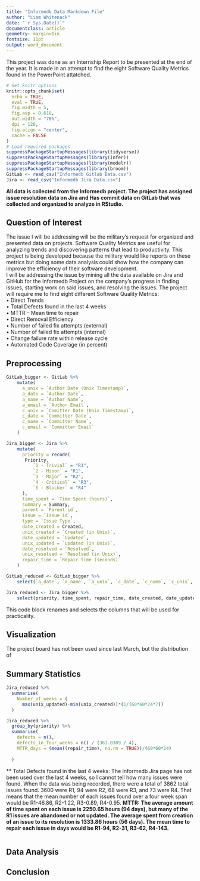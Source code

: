 ```yaml
---
title: "Informedb Data Markdown File"
author: "Liam Whitenack"
date: "`r Sys.Date()`"
documentclass: article
geometry: margin=1in
fontsize: 11pt
output: word_document
---
```


This project was done as an Internship Report to be presented at the end of the year. It is made in an attempt to find the eight Software Quality Metrics found in the PowerPoint attatched. 

```r
# Set knitr options
knitr::opts_chunk$set(
  echo = TRUE,
  eval = TRUE,
  fig.width = 5,
  fig.asp = 0.618,
  out.width = "70%",
  dpi = 120,
  fig.align = "center",
  cache = FALSE
)
# Load required packages
suppressPackageStartupMessages(library(tidyverse))
suppressPackageStartupMessages(library(infer))
suppressPackageStartupMessages(library(modelr))
suppressPackageStartupMessages(library(broom))
GitLab <- read_csv("Informedb Gitlab Data.csv")
Jira <- read_csv("Informedb Jira Data.csv")
```

**All data is collected from the Informedb project. The project has assigned issue resolution data on Jira and Has commit data on GitLab that was collected and organized to analyze in RStudio.**  

## Question of Interest  
The issue I will be addressing will be the military’s request for organized and presented data on projects. Software Quality Metrics are useful for analyzing trends and discovering patterns that lead to productivity. This project is being developed because the military would like reports on these metrics but doing some data analysis could show how the company can improve the efficiency of their software development.  
I will be addressing the issue by mining all the data available on Jira and GitHub for the Informedb Project on the company’s progress in finding issues, starting work on said issues, and resolving the issues. The project will require me to find eight different Software Quality Metrics:  
•	Direct Trends  
•	Total Defects found in the last 4 weeks  
•	MTTR – Mean time to repair  
•	Direct Removal Efficiency  
•	Number of failed fix attempts (external)  
•	Number of failed fix attempts (internal)  
•	Change failure rate within release cycle  
•	Automated Code Coverage (in percent)  


## Preprocessing 
```r
GitLab_bigger <- GitLab %>%
    mutate(
      a_unix = `Author Date (Unix Timestamp)`,
      a_date = `Author Date`,
      a_name = `Author Name`,
      a_email = `Author Email`,
      c_unix = `Comitter Date (Unix Timestamp)`,
      c_date = `Committer Date`,
      c_name = `Committer Name`,
      c_email = `Committer Email`
    )
```

```r
Jira_bigger <- Jira %>%
    mutate(
      priority = recode(
       Priority,
          `1 - Trivial` = "R1",
          `2 - Minor` = "R1",
          `3 - Major` = "R2",
          `4 - Critical` = "R3",
          `5 - Blocker` = "R4"
      ),
      time_spent = `Time Spent (hours)`,
      summary = Summary,
      parent = `Parent id`,
      issue = `Issue id`,
      type = `Issue Type`,
      date_created = Created,
      unix_created = `Created (in Unix)`,
      date_updated = `Updated`,
      unix_updated = `Updated (in Unix)`,
      date_resolved = `Resolved`,
      unix_resolved = `Resolved (in Unix)`,
      repair_time = `Repair Time (seconds)`
    )
```
```r
GitLab_reduced <- GitLab_bigger %>%
    select(`a_date`, `a_name`, `a_unix`, `c_date`, `c_name`, `c_unix`, Subject)
```
```r
Jira_reduced <- Jira_bigger %>%
    select(priority, time_spent, repair_time, date_created, date_updated, date_resolved, unix_created, unix_updated, unix_resolved, parent, type, Assignee, Reporter, Status, Summary)
```
This code block renames and selects the columns that will be used for practicality. 

## Visualization  
The project board has not been used since last March, but the distribution of 

## Summary Statistics
```r
Jira_reduced %>%
  summarise(
    Number_of_weeks = (
      max(unix_updated)-min(unix_created))*(1/(60*60*24*7))
  )
```
```r
Jira_reduced %>%
  group_by(priority) %>%
  summarise( 
    defects = n(),
    defects_in_four_weeks = n() / (361.0309 / 4),
    MTTR_days = (mean((repair_time), na.rm = TRUE))/(60*60*24)
    
  )
```
** Total Defects found in the last 4 weeks: 
The Informedb Jira page has not been used over the last 4 weeks, so I cannot tell how many issues were found. When the data was being recorded, there were a total of 3862 total issues found. 3600 were R1, 94 were R2, 68 were R3, and 73 were R4. That means that the mean number of each issues found over a four week span would be R1-46.86, R2-1.22, R3-0.89, R4-0.95.
**MTTR:
The average amount of time spent on each issue is 2250.65 hours (94 days), but many of the R1 issues are abandoned or not updated. The average spent from creation of an issue to its resolution is 1333.86 hours (56 days). The mean time to repair each issue in days would be R1-94, R2-31, R3-62, R4-143. 
**
```r

```




## Data Analysis  


## Conclusion  






